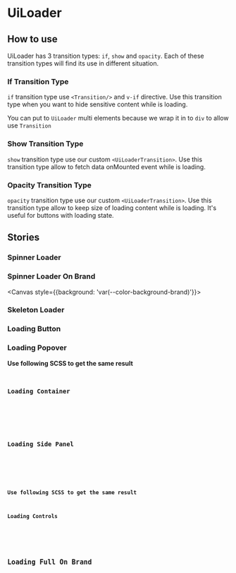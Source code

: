 
<Meta title="MoleculesUiLoader" component={UiLoader} />

# UiLoader
<Primary />
<ArgsTable />

## How to use
UiLoader has 3 transition types: `if`, `show` and `opacity`.
Each of these transition types will find its use in different situation.

### If Transition Type
`if` transition type use `<Transition/>` and `v-if` directive.
Use this transition type when you want to hide sensitive content while is loading.

<Alert>
  <p>You can put to <code>UiLoader</code> multi elements because we wrap it in to <code>div</code> to allow use <code>Transition</code></p>
</Alert>

<Canvas>
  <Story id="molecules-loader--if-transition-type"/>
</Canvas>

### Show Transition Type
`show` transition type use our custom `<UiLoaderTransition>`.
Use this transition type allow to fetch data onMounted event while is loading.

<Canvas>
  <Story id="molecules-loader--show-transition-type"/>
</Canvas>

### Opacity Transition Type
`opacity` transition type use our custom `<UiLoaderTransition>`.
Use this transition type allow to keep size of loading content while is loading.
It's useful for buttons with loading state.

<Canvas>
  <Story id="molecules-loader--opacity-transition-type"/>
</Canvas>

## Stories
### Spinner Loader
<Canvas>
  <Story id="molecules-loader--spinner-loader"/>
</Canvas>

### Spinner Loader On Brand
<Canvas style={{background: 'var(--color-background-brand)'}}>
  <Story
    id="molecules-loader--spinner-loader-on-brand"
  />
</Canvas>

### Skeleton Loader
<Canvas>
  <Story id="molecules-loader--skeleton-loader"/>
</Canvas>

### Loading Button
<Canvas>
  <Story id="molecules-loader--loading-button"/>
</Canvas>

### Loading Popover
<Canvas>
  <Story id="molecules-loader--loading-popover"/>
</Canvas>

**Use following SCSS to get the same result**
<Code
  id="loading-popover"
  code={scss}
/>

### Loading Container
<Canvas>
  <Story id="molecules-loader--loading-container"/>
</Canvas>

### Loading Side Panel
<Canvas>
  <Story id="molecules-loader--loading-side-panel"/>
</Canvas>

**Use following SCSS to get the same result**
<Code
  id="loading-side-panel"
  code={scss}
/>

### Loading Controls
<Canvas>
  <Story id="molecules-loader--loading-controls"/>
</Canvas>

## Loading Full On Brand
<Canvas>
  <Story id="molecules-loader--loading-full-on-brand"/>
</Canvas>
